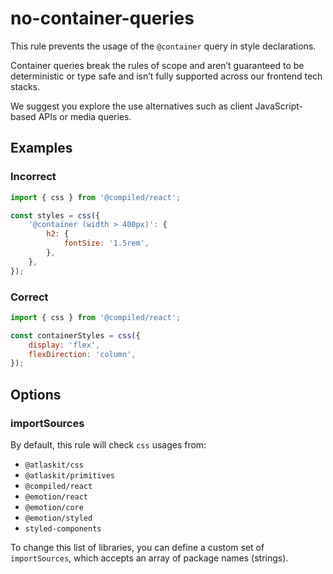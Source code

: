 # no-container-queries

This rule prevents the usage of the `@container` query in style declarations.

Container queries break the rules of scope and aren’t guaranteed to be deterministic or type safe
and isn’t fully supported across our frontend tech stacks.

We suggest you explore the use alternatives such as client JavaScript-based APIs or media queries.

## Examples

### Incorrect

```js
import { css } from '@compiled/react';

const styles = css({
	'@container (width > 400px)': {
		h2: {
			fontSize: '1.5rem',
		},
	},
});
```

### Correct

```js
import { css } from '@compiled/react';

const containerStyles = css({
	display: 'flex',
	flexDirection: 'column',
});
```

## Options

### importSources

By default, this rule will check `css` usages from:

- `@atlaskit/css`
- `@atlaskit/primitives`
- `@compiled/react`
- `@emotion/react`
- `@emotion/core`
- `@emotion/styled`
- `styled-components`

To change this list of libraries, you can define a custom set of `importSources`, which accepts an
array of package names (strings).
